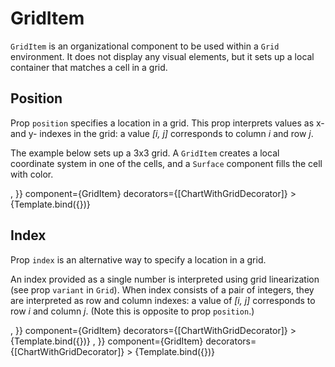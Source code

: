 
# GridItem

<Meta title="Core/Components/Views/GridItem" />

`GridItem` is an organizational component to be used within a `Grid` environment.
It does not display any visual elements, but it sets up a local container that matches a cell in a grid.

<ArgsTable of={GridItem} />

## Position

Prop `position` specifies a location in a grid.
This prop interprets values as x- and y- indexes in the grid: a value _[i, j]_ corresponds to column _i_ and row _j_.

The example below sets up a 3x3 grid.
A `GridItem` creates a local coordinate system in one of the cells, and a `Surface` component fills the cell with color.

<Canvas>
    <Story
        name="position"
        args={{
            position: [2, 1],
            children: <Surface style={{ fill: '#ddaaaa' }} />,
        }}
        component={GridItem}
        decorators={[ChartWithGridDecorator]}
    >
        {Template.bind({})}
    </Story>
</Canvas>

## Index

Prop `index` is an alternative way to specify a location in a grid.

An index provided as a single number is interpreted using grid linearization (see prop `variant` in `Grid`).
When index consists of a pair of integers, they are interpreted as row and column indexes:
a value of _[i, j]_ corresponds to row _i_ and column _j_.
(Note this is opposite to prop `position`.)

<Canvas>
    <Story
        name="index as integer"
        args={{
            index: 2,
            children: <Surface style={{ fill: '#ddaaaa' }} />,
        }}
        component={GridItem}
        decorators={[ChartWithGridDecorator]}
    >
        {Template.bind({})}
    </Story>
    <Story
        name="index as array"
        args={{
            index: [0, 2],
            children: <Surface style={{ fill: '#ddaaaa' }} />,
        }}
        component={GridItem}
        decorators={[ChartWithGridDecorator]}
    >
        {Template.bind({})}
    </Story>
</Canvas>
